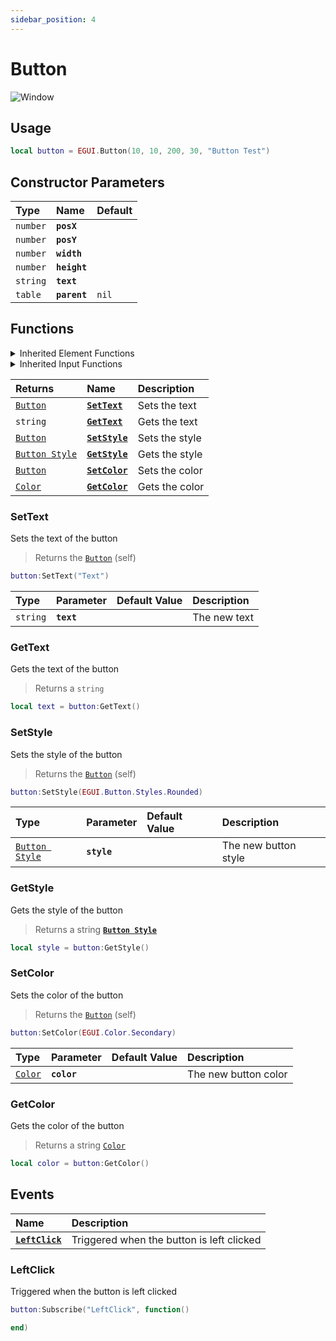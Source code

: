 ```yaml
---
sidebar_position: 4
---
```


# Button

![Window](/img/components/button.png)

## Usage

```lua title="Client/Index.lua"
local button = EGUI.Button(10, 10, 200, 30, "Button Test")
```

## Constructor Parameters

| **Type** | **Name** | **Default** |
| :--- | :--- | :--- |
| `number` | **`posX`** |  |
| `number` | **`posY`** |  |
| `number` | **`width`** |  |
| `number` | **`height`** |  |
| `string` | **`text`** |  |
| `table` | **`parent`** | `nil` |

## Functions


<details><summary>Inherited Element Functions</summary><BaseElementFunctions /></details>
<details><summary>Inherited Input Functions</summary><BaseInputFunctions /></details>

| **Returns** | **Name** | **Description** |
| :--- | :--- | :--- |
| [`Button`](button) | [**`SetText`**](button#settext) | Sets the text |
| `string` | [**`GetText`**](button#gettext) | Gets the text |
| [`Button`](button) | [**`SetStyle`**](button#setstyle) | Sets the style |
| [`Button Style`](../enums#button-style) | [**`GetStyle`**](button#getstyle) | Gets the style  |
| [`Button`](button) | [**`SetColor`**](button#setcolor) | Sets the color |
| [`Color`](../enums#color) | [**`GetColor`**](button#getcolor) | Gets the color |

### SetText

Sets the text of the button

> Returns the [`Button`](button) (self)

```lua
button:SetText("Text")
```

| Type | Parameter | Default Value | Description |
| :--- | :--- | :--- | :--- |
| `string` | **`text`** |  | The new text |

### GetText

Gets the text of the button

> Returns a `string`

```lua
local text = button:GetText()
```

### SetStyle

Sets the style of the button

> Returns the [`Button`](button) (self)

```lua
button:SetStyle(EGUI.Button.Styles.Rounded)
```

| Type | Parameter | Default Value | Description |
| :--- | :--- | :--- | :--- |
| [`Button Style`](../enums#button-style) | **`style`** |  | The new button style |

### GetStyle

Gets the style of the button

> Returns a string [**`Button Style`**](../enums#button-style)

```lua
local style = button:GetStyle()
```

### SetColor

Sets the color of the button

> Returns the [`Button`](button) (self)

```lua
button:SetColor(EGUI.Color.Secondary)
```

| Type | Parameter | Default Value | Description |
| :--- | :--- | :--- | :--- |
| [`Color`](../enums#color) | **`color`** |  | The new button color |

### GetColor

Gets the color of the button

> Returns a string [`Color`](../enums#color)

```lua
local color = button:GetColor()
```

## Events

| **Name** | **Description** |
| :--- | :--- |
| [**`LeftClick`**](button#leftclick) | Triggered when the button is left clicked |

### LeftClick

Triggered when the button is left clicked

```lua
button:Subscribe("LeftClick", function()

end)
```
